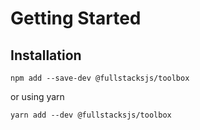 # Getting Started

## Installation
```shell copy
npm add --save-dev @fullstacksjs/toolbox
```
or using yarn
```shell copy
yarn add --dev @fullstacksjs/toolbox
```
